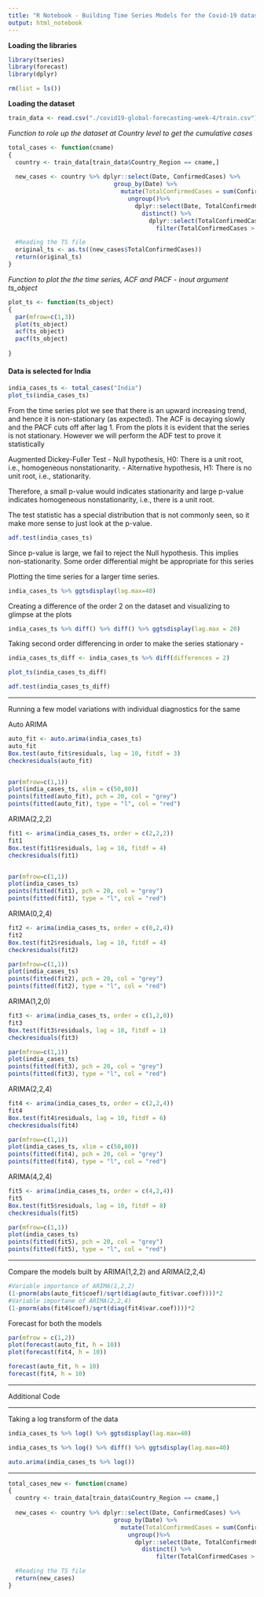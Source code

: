 ```yaml
---
title: "R Notebook - Building Time Series Models for the Covid-19 dataset for India"
output: html_notebook
---
```


**Loading the libraries**
```r
library(tseries)
library(forecast)
library(dplyr)

rm(list = ls())
```


**Loading the dataset**
```r
train_data <- read.csv("./covid19-global-forecasting-week-4/train.csv")
```


*Function to role up the dataset at Country level to get the cumulative cases*
```r
total_cases <- function(cname)
{
  country <- train_data[train_data$Country_Region == cname,]
  
  new_cases <- country %>% dplyr::select(Date, ConfirmedCases) %>%
                              group_by(Date) %>% 
                                mutate(TotalConfirmedCases = sum(ConfirmedCases)) %>%
                                  ungroup()%>%
                                    dplyr::select(Date, TotalConfirmedCases) %>% 
                                      distinct() %>% 
                                        dplyr::select(TotalConfirmedCases) %>%
                                          filter(TotalConfirmedCases > 0)

  #Reading the TS file
  original_ts <- as.ts((new_cases$TotalConfirmedCases))
  return(original_ts)
}
```

*Function to plot the the time series, ACF and PACF - inout argument ts_object*
```r
plot_ts <- function(ts_object)
{
  par(mfrow=c(1,3))
  plot(ts_object)
  acf(ts_object)
  pacf(ts_object)
  
}
```

#### Data is selected for India

```r
india_cases_ts <- total_cases("India")
plot_ts(india_cases_ts)
```
From the time series plot we see that there is an upward increasing trend, and hence it is non-stationary (as expected). The ACF is decaying slowly and the PACF cuts off after lag 1. From the plots it is evident that the series is not stationary. However we will perform the ADF test to prove it statistically
    
Augmented Dickey-Fuller Test
  - Null hypothesis, H0: There is a unit root, i.e., homogeneous nonstationarity.
  - Alternative hypothesis, H1: There is no unit root, i.e., stationarity.

Therefore, a small p-value would indicates stationarity and large p-value indicates homogeneous nonstationarity, i.e., there is a unit root.

The test statistic has a special distribution that is not commonly seen, so it make more sense to just look at the p-value.

```r
adf.test(india_cases_ts)
```

Since p-value is large, we fail to reject the Null hypothesis. This implies non-stationarity.
Some order differential might be appropriate for this series

Plotting the time series for a larger time series.
```r
india_cases_ts %>% ggtsdisplay(lag.max=40)
```

Creating a difference of the order 2 on the dataset and visualizing to glimpse at the plots

```r
india_cases_ts %>% diff() %>% diff() %>% ggtsdisplay(lag.max = 20)
```


Taking second order differencing in order to make the series stationary - 

```r
india_cases_ts_diff <- india_cases_ts %>% diff(differences = 2)

plot_ts(india_cases_ts_diff)

adf.test(india_cases_ts_diff)
```

--------------------

Running a few model variations with individual diagnostics for the same

Auto ARIMA
```r
auto_fit <- auto.arima(india_cases_ts)
auto_fit
Box.test(auto_fit$residuals, lag = 10, fitdf = 3)
checkresiduals(auto_fit)


par(mfrow=c(1,1))
plot(india_cases_ts, xlim = c(50,80))
points(fitted(auto_fit), pch = 20, col = "grey")
points(fitted(auto_fit), type = "l", col = "red")

```


ARIMA(2,2,2)
```r
fit1 <- arima(india_cases_ts, order = c(2,2,2))
fit1
Box.test(fit1$residuals, lag = 10, fitdf = 4)
checkresiduals(fit1)


par(mfrow=c(1,1))
plot(india_cases_ts)
points(fitted(fit1), pch = 20, col = "grey")
points(fitted(fit1), type = "l", col = "red")


```


ARIMA(0,2,4)
```r
fit2 <- arima(india_cases_ts, order = c(0,2,4))
fit2
Box.test(fit2$residuals, lag = 10, fitdf = 4)
checkresiduals(fit2)

par(mfrow=c(1,1))
plot(india_cases_ts)
points(fitted(fit2), pch = 20, col = "grey")
points(fitted(fit2), type = "l", col = "red")

```


ARIMA(1,2,0)
```r
fit3 <- arima(india_cases_ts, order = c(1,2,0))
fit3
Box.test(fit3$residuals, lag = 10, fitdf = 1)
checkresiduals(fit3)

par(mfrow=c(1,1))
plot(india_cases_ts)
points(fitted(fit3), pch = 20, col = "grey")
points(fitted(fit3), type = "l", col = "red")

```


ARIMA(2,2,4)
```r
fit4 <- arima(india_cases_ts, order = c(2,2,4))
fit4
Box.test(fit4$residuals, lag = 10, fitdf = 6)
checkresiduals(fit4)

par(mfrow=c(1,1))
plot(india_cases_ts, xlim = c(50,80))
points(fitted(fit4), pch = 20, col = "grey")
points(fitted(fit4), type = "l", col = "red")

```


ARIMA(4,2,4)
```r
fit5 <- arima(india_cases_ts, order = c(4,2,4))
fit5
Box.test(fit5$residuals, lag = 10, fitdf = 8)
checkresiduals(fit5)

par(mfrow=c(1,1))
plot(india_cases_ts)
points(fitted(fit5), pch = 20, col = "grey")
points(fitted(fit5), type = "l", col = "red")

```


-------------------

Compare the models built by ARIMA(1,2,2) and ARIMA(2,2,4)

```r
#Variable importance of ARIMA(1,2,2)
(1-pnorm(abs(auto_fit$coef)/sqrt(diag(auto_fit$var.coef))))*2
#Variable importane of ARIMA(2,2,4)
(1-pnorm(abs(fit4$coef)/sqrt(diag(fit4$var.coef))))*2

```

Forecast for both the models
```r
par(mfrow = c(1,2))
plot(forecast(auto_fit, h = 10))
plot(forecast(fit4, h = 10))

forecast(auto_fit, h = 10)
forecast(fit4, h = 10)

```


--------------------------------------------------------------------------------------------------------------

Additional Code

--------------------------------------------------------------------------------------------------------------


Taking a log transform of the data

```r
india_cases_ts %>% log() %>% ggtsdisplay(lag.max=40)
```

```r
india_cases_ts %>% log() %>% diff() %>% ggtsdisplay(lag.max=40)
```


```r
auto.arima(india_cases_ts %>% log())
```

---------------------------------------------------

```r
total_cases_new <- function(cname)
{
  country <- train_data[train_data$Country_Region == cname,]
  
  new_cases <- country %>% dplyr::select(Date, ConfirmedCases) %>%
                              group_by(Date) %>% 
                                mutate(TotalConfirmedCases = sum(ConfirmedCases)) %>%
                                  ungroup()%>%
                                    dplyr::select(Date, TotalConfirmedCases) %>% 
                                      distinct() %>%
                                          filter(TotalConfirmedCases > 0)

  #Reading the TS file
  return(new_cases)
}
```

